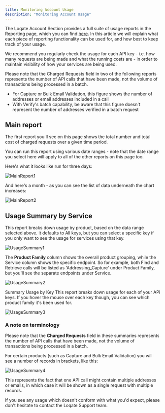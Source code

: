 ```yaml
---
title: Monitoring Account Usage
description: "Monitoring Account Usage"
---
```


The Loqate Account Section provides a full suite of usage reports in the Reporting page, which you can find [here](https://account.loqate.com/account#/NewReporting/). In this article we will explain what each piece of reporting functionality can be used for, and how best to keep track of your usage.

We recommend you regularly check the usage for each API key - i.e. how many requests are being made and what the running costs are - in order to maintain visibility of how your services are being used.

Please note that the Charged Requests field in two of the following reports represents the number of API calls that have been made, not the volume of transactions being processed in a batch.

- For Capture or Bulk Email Validation, this figure shows the number of addresses or email addresses included in a call
- With Verify's batch capability, be aware that this figure doesn't represent the number of addresses verified in a batch request

## Main report
The first report you'll see on this page shows the total number and total cost of charged requests over a given time period.

You can run this report using various date ranges - note that the date range you select here will apply to all of the other reports on this page too.

Here's what it looks like run for three days:

![MainReport1](/images/reporting-1-April-2024.png)

And here's a month - as you can see the list of data underneath the chart increases:

![MainReport2](/images/reporting-1a-April-2024.png)

## Usage Summary by Service
This report breaks down usage by product, based on the data range selected above. It defaults to All keys, but you can select a specific key if you only want to see the usage for services using that key. 

![UsageSummary1](/images/reporting-2.png)

The **Product Family** column shows the overall product grouping, while the Service column shows the specific endpoint. So for example, both Find and Retrieve calls will be listed as 'Addressing_Capture' under Product Family, but you'll see the separate endpoints under Service.

![UsageSummary2](/images/reporting-2a.png)

Summary Usage by Key
This report breaks down usage for each of your API keys. If you hover the mouse over each key though, you can see which product family it's been used for.

![UsageSummary3](/images/reporting-3-updated.png)

### A note on terminology
Please note that the **Charged Requests** field in these summaries represents the number of API calls that have been made, not the volume of transactions being processed in a batch.

For certain products (such as Capture and Bulk Email Validation) you will see a number of records in brackets, like this:

![UsageSummary4](/images/reporting-3a.png)

This represents the fact that one API call might contain multiple addresses or emails, in which case it will be shown as a single request with multiple records.

<Note>If you see any usage which doesn't conform with what you'd expect, please don't hesitate to contact the Loqate Support team. </Note>